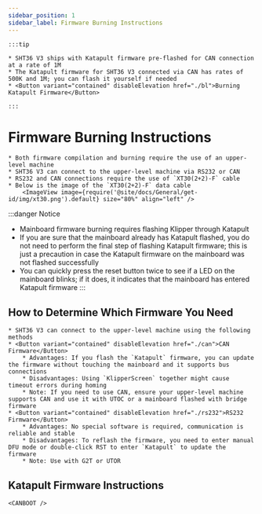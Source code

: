 ```yaml
---
sidebar_position: 1
sidebar_label: Firmware Burning Instructions
---
```








    :::tip

    * SHT36 V3 ships with Katapult firmware pre-flashed for CAN connection at a rate of 1M
    * The Katapult firmware for SHT36 V3 connected via CAN has rates of 500K and 1M; you can flash it yourself if needed
    * <Button variant="contained" disableElevation href="./bl">Burning Katapult Firmware</Button>

    :::

# Firmware Burning Instructions
    
    * Both firmware compilation and burning require the use of an upper-level machine
    * SHT36 V3 can connect to the upper-level machine via RS232 or CAN
    * RS232 and CAN connections require the use of `XT30(2+2)-F` cable
    * Below is the image of the `XT30(2+2)-F` data cable
        <ImageView image={require('@site/docs/General/get-id/img/xt30.png').default} size="80%" align="left" />

:::danger Notice
* Mainboard firmware burning requires flashing Klipper through Katapult
* If you are sure that the mainboard already has Katapult flashed, you do not need to perform the final step of flashing Katapult firmware; this is just a precaution in case the Katapult firmware on the mainboard was not flashed successfully
* You can quickly press the reset button twice to see if a LED on the mainboard blinks; if it does, it indicates that the mainboard has entered Katapult firmware
:::

## How to Determine Which Firmware You Need

    * SHT36 V3 can connect to the upper-level machine using the following methods
    * <Button variant="contained" disableElevation href="./can">CAN Firmware</Button>
        * Advantages: If you flash the `Katapult` firmware, you can update the firmware without touching the mainboard and it supports bus connections
        * Disadvantages: Using `KlipperScreen` together might cause timeout errors during homing
        * Note: If you need to use CAN, ensure your upper-level machine supports CAN and use it with UTOC or a mainboard flashed with bridge firmware
    * <Button variant="contained" disableElevation href="./rs232">RS232 Firmware</Button>
        * Advantages: No special software is required, communication is reliable and stable
        * Disadvantages: To reflash the firmware, you need to enter manual DFU mode or double-click RST to enter `Katapult` to update the firmware
        * Note: Use with G2T or UTOR

## Katapult Firmware Instructions

    <CANBOOT />